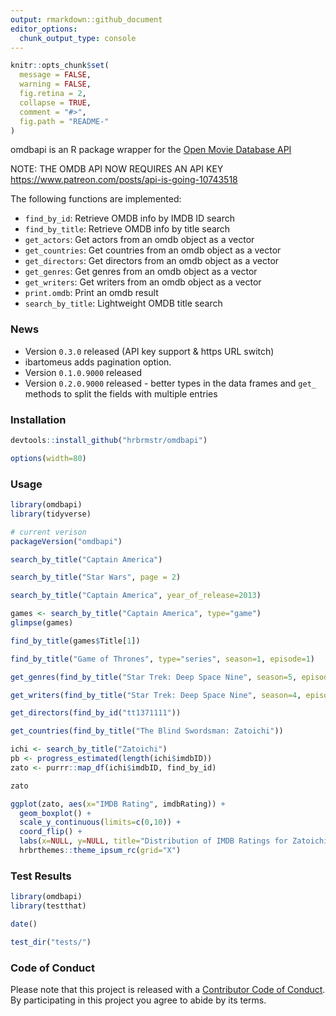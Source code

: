 ```yaml
---
output: rmarkdown::github_document
editor_options: 
  chunk_output_type: console
---
```


<!-- README.md is generated from README.Rmd. Please edit that file -->

```r
knitr::opts_chunk$set(
  message = FALSE,
  warning = FALSE,
  fig.retina = 2,
  collapse = TRUE,
  comment = "#>",
  fig.path = "README-"
)
```

omdbapi is an R package wrapper for the [Open Movie Database API](https://www.omdbapi.com/)

NOTE: THE OMDB API NOW REQUIRES AN API KEY <https://www.patreon.com/posts/api-is-going-10743518>

The following functions are implemented:

- `find_by_id`:	Retrieve OMDB info by IMDB ID search
- `find_by_title`:	Retrieve OMDB info by title search
- `get_actors`:	Get actors from an omdb object as a vector
- `get_countries`:	Get countries from an omdb object as a vector
- `get_directors`:	Get directors from an omdb object as a vector
- `get_genres`:	Get genres from an omdb object as a vector
- `get_writers`:	Get writers from an omdb object as a vector
- `print.omdb`:	Print an omdb result
- `search_by_title`:	Lightweight OMDB title search

### News

- Version `0.3.0` released (API key support & https URL switch)
- ibartomeus adds pagination option.
- Version `0.1.0.9000` released
- Version `0.2.0.9000` released - better types in the data frames and `get_` methods to split the fields with multiple entries

### Installation

```r
devtools::install_github("hrbrmstr/omdbapi")
```

```r
options(width=80)
```

### Usage

```r
library(omdbapi)
library(tidyverse)

# current verison
packageVersion("omdbapi")

search_by_title("Captain America")

search_by_title("Star Wars", page = 2)

search_by_title("Captain America", year_of_release=2013)

games <- search_by_title("Captain America", type="game")
glimpse(games)

find_by_title(games$Title[1])

find_by_title("Game of Thrones", type="series", season=1, episode=1)

get_genres(find_by_title("Star Trek: Deep Space Nine", season=5, episode=7))

get_writers(find_by_title("Star Trek: Deep Space Nine", season=4, episode=6))

get_directors(find_by_id("tt1371111"))

get_countries(find_by_title("The Blind Swordsman: Zatoichi"))
```

```r
ichi <- search_by_title("Zatoichi")
pb <- progress_estimated(length(ichi$imdbID))
zato <- purrr::map_df(ichi$imdbID, find_by_id)

zato
```

```r
ggplot(zato, aes(x="IMDB Rating", imdbRating)) + 
  geom_boxplot() +
  scale_y_continuous(limits=c(0,10)) +
  coord_flip() +
  labs(x=NULL, y=NULL, title="Distribution of IMDB Ratings for Zatoichi movies") +
  hrbrthemes::theme_ipsum_rc(grid="X")
```

### Test Results

```r
library(omdbapi)
library(testthat)

date()

test_dir("tests/")
```

### Code of Conduct

Please note that this project is released with a [Contributor Code of Conduct](CONDUCT.md). 
By participating in this project you agree to abide by its terms.
